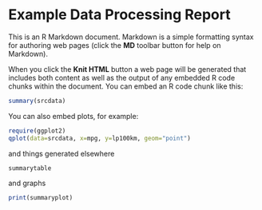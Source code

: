 Example Data Processing Report
========================================================

This is an R Markdown document. Markdown is a simple formatting syntax for authoring web pages (click the **MD** toolbar button for help on Markdown).

When you click the **Knit HTML** button a web page will be generated that includes both content as well as the output of any embedded R code chunks within the document. You can embed an R code chunk like this:

```r
summary(srcdata)
```

You can also embed plots, for example:

```r
require(ggplot2)
qplot(data=srcdata, x=mpg, y=lp100km, geom="point")
```

and things generated elsewhere

```r
summarytable
```

and graphs

```r
print(summaryplot)
```
